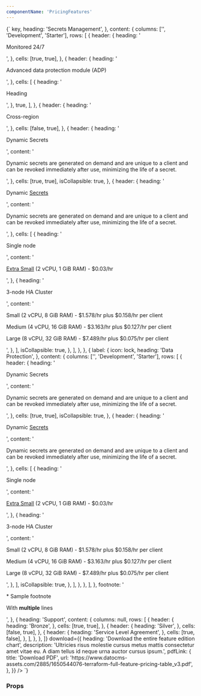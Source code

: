 ```yaml
---
componentName: 'PricingFeatures'
---
```


<LiveComponent>
{`
  <PricingFeatures
    tiers={[
      { title: 'Development', cta: { title: 'Try for free', url: '#' } },
      { title: 'Starter', cta: { title: 'Try for free', url: '#' } },
    ]}
    features={[
      {
        heading: 'Features',
        content: {
          tabs: [
            {
              label: {
                icon: <span>key</span>,
                heading: 'Secrets Management',
              },
              content: {
                columns: ['', 'Development', 'Starter'],
                rows: [
                  {
                    header: {
                      heading: '<p>Monitored 24/7</p>',
                    },
                    cells: [true, true],
                  },
                  {
                    header: {
                      heading: '<p>Advanced data protection module (ADP)</p>',
                    },
                    cells: [
                      {
                        heading: '<p>Heading</p>',
                      },
                      true,
                    ],
                  },
                  {
                    header: {
                      heading: '<p>Cross-region</p>',
                    },
                    cells: [false, true],
                  },
                  {
                    header: {
                      heading: '<p>Dynamic Secrets</p>',
                      content:
                        ' <p>Dynamic secrets are generated on demand and are unique to a client and can be revoked immediately after use, minimizing the life of a secret.</p>',
                    },
                    cells: [true, true],
                    isCollapsible: true,
                  },
                  {
                    header: {
                      heading: '<p>Dynamic <a href="#">Secrets</a></p>',
                      content:
                        '<p>Dynamic secrets are generated on demand and are unique to a client and can be revoked immediately after use, minimizing the life of a secret.</p>',
                    },
                    cells: [
                      {
                        heading: '<p>Single node</p>',
                        content:
                          '<p><a href="#">Extra Small</a> (2 vCPU, 1 GiB RAM) - $0.03/hr</p>',
                      },
                      {
                        heading: '<p>3-node HA Cluster</p>',
                        content:
                          '<p>Small (2 vCPU, 8 GiB RAM) - $1.578/hr plus $0.158/hr per client</p><p>Medium (4 vCPU, 16 GiB RAM) - $3.163/hr plus $0.127/hr per client</p><p>Large (8 vCPU, 32 GiB RAM) - $7.489/hr plus $0.075/hr per client</p>',
                      },
                    ],
                    isCollapsible: true,
                  },
                ],
              },
            },
            {
              label: {
                icon: <span>lock</span>,
                heading: 'Data Protection',
              },
              content: {
                columns: ['', 'Development', 'Starter'],
                rows: [
                  {
                    header: {
                      heading: '<p>Dynamic Secrets</p>',
                      content:
                        ' <p>Dynamic secrets are generated on demand and are unique to a client and can be revoked immediately after use, minimizing the life of a secret.</p>',
                    },
                    cells: [true, true],
                    isCollapsible: true,
                  },
                  {
                    header: {
                      heading: '<p>Dynamic <a href="#">Secrets</a></p>',
                      content:
                        '<p>Dynamic secrets are generated on demand and are unique to a client and can be revoked immediately after use, minimizing the life of a secret.</p>',
                    },
                    cells: [
                      {
                        heading: '<p>Single node</p>',
                        content:
                          '<p><a href="#">Extra Small</a> (2 vCPU, 1 GiB RAM) - $0.03/hr</p>',
                      },
                      {
                        heading: '<p>3-node HA Cluster</p>',
                        content:
                          '<p>Small (2 vCPU, 8 GiB RAM) - $1.578/hr plus $0.158/hr per client</p><p>Medium (4 vCPU, 16 GiB RAM) - $3.163/hr plus $0.127/hr per client</p><p>Large (8 vCPU, 32 GiB RAM) - $7.489/hr plus $0.075/hr per client</p>',
                      },
                    ],
                    isCollapsible: true,
                  },
                ],
              },
            },
          ],
        },
        footnote: '<p>* Sample footnote</p><p>With <strong>multiple</strong> lines</p>',
      },
      {
        heading: 'Support',
        content: {
          columns: null,
          rows: [
            {
              header: {
                heading: '<a>Bronze</a>',
              },
              cells: [true, true],
            },
            {
              header: {
                heading: '<a>Silver</a>',
              },
              cells: [false, true],
            },
            {
              header: {
                heading: '<a>Service Level Agreement</a>',
              },
              cells: [true, false],
            },
          ],
        },
      },
    ]}
    download={{
      heading: 'Download the entire feature edition chart',
      description:
        'Ultricies risus molestie cursus metus mattis consectetur amet vitae eu. A diam tellus id neque urna auctor cursus ipsum.',
      pdfLink: {
        title: 'Download PDF',
        url: 'https://www.datocms-assets.com/2885/1650544076-terraform-full-feature-pricing-table_v3.pdf',
      },
    }}
  />
`}
</LiveComponent>

### Props
<PropsTable props={componentProps} />